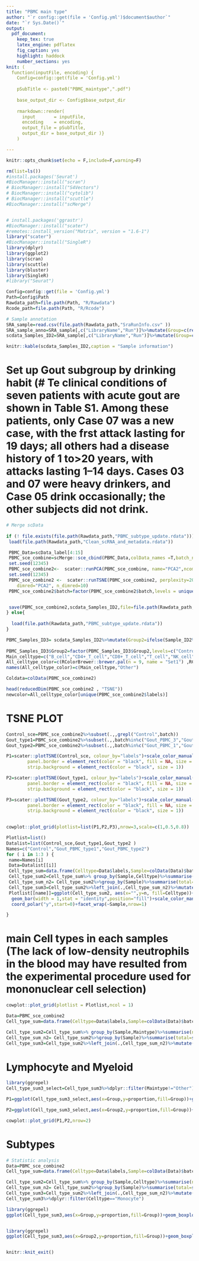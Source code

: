 ```yaml
---
title: "PBMC main type"
author: "`r config::get(file = 'Config.yml')$document$author`"
date: "`r Sys.Date()`"
output:
  pdf_document:
    keep_tex: true
    latex_engine: pdflatex
    fig_caption: yes
    highlight: haddock
    number_sections: yes
knit: (
  function(inputFile, encoding) {
    Config=config::get(file = 'Config.yml') 
    
    pSubTitle <- paste0("PBMC_maintype",".pdf")
    
    base_output_dir <- Config$base_output_dir
 
    rmarkdown::render( 
      input       = inputFile, 
      encoding    = encoding, 
      output_file = pSubTitle,
      output_dir = base_output_dir )}
    )

---
```


```r
knitr::opts_chunk$set(echo = F,include=F,warning=F)
```



```r
rm(list=ls())
#install.packages('Seurat')
#BiocManager::install("scran")
# BiocManager::install("S4Vectors")
# BiocManager::install("cytolib")
# BiocManager::install("scuttle")
#BiocManager::install("scMerge")


# install.packages('ggrastr')
#BiocManager::install("scater")
#remotes::install_version("Matrix", version = "1.6-1")
library("scater")
#BiocManager::install("SingleR")
library(dplyr)
library(ggplot2)
library(scran)
library(scuttle)
library(bluster)
library(SingleR)
#library("Seurat")

```


```r
Config=config::get(file = 'Config.yml')
Path=Config$Path
Rawdata_path=file.path(Path, "R/Rawdata")
Rcode_path=file.path(Path, "R/Rcode")
```



```r
# Sample annotation
SRA_sample=read.csv(file.path(Rawdata_path,"SraRunInfo.csv" ))
SRA_sample_anno=SRA_sample[,c("LibraryName","Run")]%>%mutate(Group=c(rep("Gout_SYN",3),rep("Gout_PBMC",7),rep("Control_PBMC",5)))%>%setNames(c("Sample_ID","SRR_number","Group"))
scdata_Samples_ID2=SRA_sample[,c("LibraryName","Run")]%>%mutate(Group=c(rep("Gout_SYN",3),rep("Gout_PBMC",7),rep("Control_PBMC",5)))%>%setNames(c("Sample_ID","SRR_number","Group"))%>%mutate(Sample_ID2=c(paste0("Gout_SYN_",c(1:3)),paste0("Gout_PBMC_",c(1:7)),paste0("Control_PBMC_",c(1:5)) ))
```


```r
knitr::kable(scdata_Samples_ID2,caption = "Sample information")
```

# Set up Gout subgroup by drinking habit (# Te clinical conditions of seven patients with acute gout are shown in Table S1. Among these patients, only Case 07 was a new case, with the frst attack lasting for 19 days; all others had a disease history of 1 to>20 years, with attacks lasting 1–14 days. Cases 03 and 07 were heavy drinkers, and Case 05 drink occasionally; the other subjects did not drink.


```r
# Merge scData
       
if (! file.exists(file.path(Rawdata_path,"PBMC_subtype_update.rdata"))){
 load(file.path(Rawdata_path,"Clean_scRNA_and_metadata.rdata"))

 PBMC_Data=scData_label[4:15]
 PBMC_sce_combine=scMerge::sce_cbind(PBMC_Data,colData_names =T,batch_names =scdata_Samples_ID2$Sample_ID2[4:15] )
 set.seed(12345)
 PBMC_sce_combine2<-  scater::runPCA(PBMC_sce_combine, name="PCA2",ncomponents=50)
 set.seed(12345)
 PBMC_sce_combine2 <-  scater::runTSNE(PBMC_sce_combine2, perplexity=20, 
    dimred="PCA2", n_dimred=10)
 PBMC_sce_combine2$batch=factor(PBMC_sce_combine2$batch,levels = unique(PBMC_sce_combine2$batch))


 save(PBMC_sce_combine2,scdata_Samples_ID2,file=file.path(Rawdata_path,"PBMC_subtype_update.rdata"))
} else{
  
  load(file.path(Rawdata_path,"PBMC_subtype_update.rdata"))
}

```


```r
PBMC_Samples_ID3= scdata_Samples_ID2%>%mutate(Group2=ifelse(Sample_ID2%in%c("Gout_PMBC_3","Gout_PBMC_5","Gout_PBMC_7"),"Gout_PBMC_type1",ifelse(grepl("Gout_PBMC",Sample_ID2),"Gout_PBMC_type2",Group   ) ))%>%dplyr::filter(grepl("PBMC",Group))
                                                              
PBMC_Samples_ID3$Group2=factor(PBMC_Samples_ID3$Group2,levels=c("Control_PBMC","Gout_PBMC_type1","Gout_PBMC_type2"))
Main_celltype=c("B_cell","CD4+_T_cell","CD8+_T_cell","T_cell","NK_cell","Monocyte","Neutrophils","Macrophage","DC" ,"Platelets")
All_celltype_color=c(RColorBrewer::brewer.pal(n = 9, name = "Set1") ,RColorBrewer::brewer.pal(n = 2, name = "Set2"))
names(All_celltype_color)=c(Main_celltype,"Other") 

Coldata=colData(PBMC_sce_combine2)
```

```r
head(reducedDim(PBMC_sce_combine2 , "TSNE"))
newcolor=All_celltype_color[unique(PBMC_sce_combine2$labels)]

```

# TSNE PLOT 

```r
Control_sce=PBMC_sce_combine2%>%subset(.,,grepl("Control",batch))
Gout_type1=PBMC_sce_combine2%>%subset(.,,batch%in%c("Gout_PBMC_3","Gout_PBMC_7"))
Gout_type2=PBMC_sce_combine2%>%subset(.,,batch%in%c("Gout_PBMC_1","Gout_PBMC_2","Gout_PBMC_4","Gout_PBMC_5","Gout_PBMC_6"))
```
 

```r
P1=scater::plotTSNE(Control_sce, colour_by="labels")+scale_color_manual(values =All_celltype_color )+facet_wrap(colData(Control_sce)$batch,nrow=1)+theme(panel.spacing = unit(.05, "lines"),
        panel.border = element_rect(color = "black", fill = NA, size = 1), 
        strip.background = element_rect(color = "black", size = 1))

P2=scater::plotTSNE(Gout_type1, colour_by="labels")+scale_color_manual(values =All_celltype_color )+facet_wrap(colData(Gout_type1)$batch,nrow=1)+theme(panel.spacing = unit(.05, "lines"),
        panel.border = element_rect(color = "black", fill = NA, size = 1), 
        strip.background = element_rect(color = "black", size = 1))

P3=scater::plotTSNE(Gout_type2, colour_by="labels")+scale_color_manual(values =All_celltype_color )+facet_wrap(colData(Gout_type2)$batch,nrow=1)+theme(panel.spacing = unit(.05, "lines"),
        panel.border = element_rect(color = "black", fill = NA, size = 1), 
        strip.background = element_rect(color = "black", size = 1))
  
```



 
```r
cowplot::plot_grid(plotlist=list(P1,P2,P3),nrow=3,scale=c(1,0.5,0.8))
```



```r
Plotlist=list()
Datalist=list(Control_sce,Gout_type1,Gout_type2 )
Names=c("Control","Gout_PBMC_type1","Gout_PBMC_type2")
for ( i in 1:3 ) {
 name=Names[i]
 Data=Datalist[[i]]
 Cell_type_sum=data.frame(Celltype=Data$labels,Sample=colData(Data)$batch) 
 Cell_type_sum2=Cell_type_sum%>% group_by(Sample,Celltype)%>%summarise(n=n())
 Cell_type_sum_n2= Cell_type_sum2%>%group_by(Sample)%>%summarise(total=sum(n))
 Cell_type_sum3=Cell_type_sum2%>%left_join(.,Cell_type_sum_n2)%>%mutate(Per=scales::percent( n/total))
 Plotlist[[name]]=ggplot(Cell_type_sum2, aes(x="",y=n, fill=Celltype))+
  geom_bar(width = 1,stat = "identity",position="fill")+scale_color_manual(values =newcolor )+
  coord_polar("y",start=0)+facet_wrap(~Sample,nrow=1)

}

```

# main Cell types in each samples (The lack of low-density neutrophils in the blood may have resulted from the experimental procedure used for mononuclear cell selection)

```r
cowplot::plot_grid(plotlist = Plotlist,ncol = 1)
```

```r
Data=PBMC_sce_combine2
Cell_type_sum=data.frame(Celltype=Data$labels,Sample=colData(Data)$batch) %>%mutate(Maintype=ifelse(Celltype%in%c("B_cell","T_cell","CD4+_T_cell","CD8+_T_cell","NK_cell"),"Lymphocyte",ifelse(Celltype%in%c("Monocyte","Neurophils","DC"),"Myeloid" ,"Other")))

Cell_type_sum2=Cell_type_sum%>% group_by(Sample,Maintype)%>%summarise(n=n())
Cell_type_sum_n2= Cell_type_sum2%>%group_by(Sample)%>%summarise(total=sum(n))
Cell_type_sum3=Cell_type_sum2%>%left_join(.,Cell_type_sum_n2)%>%mutate(Per=scales::percent( n/total),proportion=n/total)%>%mutate(Group2=ifelse(Sample%in%c("Gout_PMBC_3","Gout_PBMC_5","Gout_PBMC_7"),"Gout_PBMC_type1",ifelse(grepl("Gout_PBMC",Sample),"Gout_PBMC_type2","Control_PBMC"  ) ))%>%mutate(Group=ifelse(grepl("Control",Sample),"Control_PBMC","Gout_PBMC"))

```


# Lymphocyte and Myeloid
```r
library(ggrepel)
Cell_type_sum3_select=Cell_type_sum3%>%dplyr::filter(Maintype!="Other")

P1=ggplot(Cell_type_sum3_select,aes(x=Group,y=proportion,fill=Group))+geom_boxplot()+geom_point() + ggpubr:: stat_compare_means()+ facet_wrap(~Maintype,ncol=2)

P2=ggplot(Cell_type_sum3_select,aes(x=Group2,y=proportion,fill=Group))+geom_boxplot()+geom_point() + ggpubr:: stat_compare_means()+ facet_wrap(~Maintype,ncol=2)

cowplot::plot_grid(P1,P2,nrow=2)

```

# Subtypes

```r
# Statistic analysis
Data=PBMC_sce_combine2
Cell_type_sum=data.frame(Celltype=Data$labels,Sample=colData(Data)$batch) 

Cell_type_sum2=Cell_type_sum%>% group_by(Sample,Celltype)%>%summarise(n=n())
Cell_type_sum_n2= Cell_type_sum2%>%group_by(Sample)%>%summarise(total=sum(n))
Cell_type_sum3=Cell_type_sum2%>%left_join(.,Cell_type_sum_n2)%>%mutate(Per=scales::percent( n/total),proportion=n/total)%>%mutate(Group2=ifelse(Sample%in%c("Gout_PMBC_3","Gout_PBMC_5","Gout_PBMC_7"),"Gout_PBMC_type1",ifelse(grepl("Gout_PBMC",Sample),"Gout_PBMC_type2","Control_PBMC"  ) ))%>%mutate(Group=ifelse(grepl("Control",Sample),"Control_PBMC","Gout_PBMC"))
Cell_type_sum3%>%dplyr::filter(Celltype=="Monocyte")
```


```r
library(ggrepel)
ggplot(Cell_type_sum3,aes(x=Group,y=proportion,fill=Group))+geom_boxplot()+geom_point() + ggpubr:: stat_compare_means()+ facet_wrap(~Celltype,nrow=3)



```

```r
library(ggrepel)
ggplot(Cell_type_sum3,aes(x=Group2,y=proportion,fill=Group))+geom_boxplot()+geom_point() + ggpubr:: stat_compare_means()+ facet_wrap(~Celltype,nrow=3)



```

```r
knitr::knit_exit()
```

